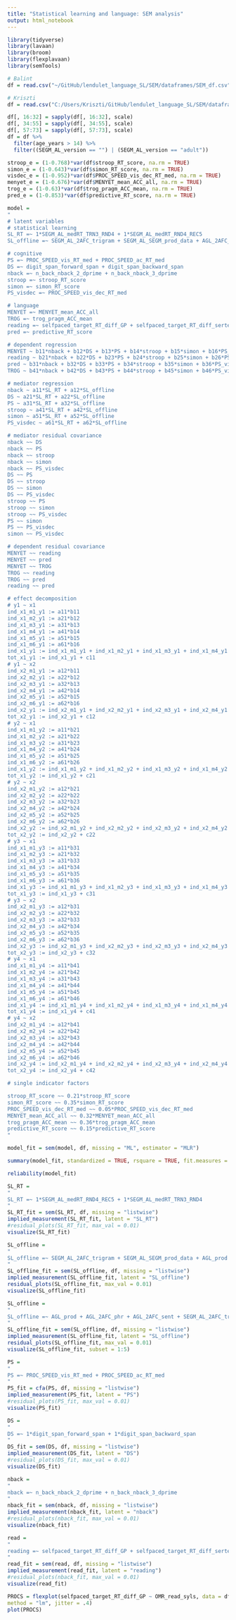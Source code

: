 ```yaml
---
title: "Statistical learning and language: SEM analysis"
output: html_notebook
---
```


```r
library(tidyverse)
library(lavaan)
library(broom)
library(flexplavaan)
library(semTools)
```

```r
# Balint
df = read.csv("~/GitHub/lendulet_language_SL/SEM/dataframes/SEM_df.csv")
```

```r
# Kriszti
df = read.csv("C:/Users/Kriszti/GitHub/lendulet_language_SL/SEM/dataframes/SEM_df.csv")
```

```r
df[, 16:32] = sapply(df[, 16:32], scale)
df[, 34:55] = sapply(df[, 34:55], scale)
df[, 57:73] = sapply(df[, 57:73], scale)
df = df %>% 
  filter(age_years > 14) %>%
  filter((SEGM_AL_version == "") | (SEGM_AL_version == "adult"))
```

```r
stroop_e = (1-0.768)*var(df$stroop_RT_score, na.rm = TRUE)
simon_e = (1-0.643)*var(df$simon_RT_score, na.rm = TRUE)
visdec_e = (1-0.952)*var(df$PROC_SPEED_vis_dec_RT_med, na.rm = TRUE)
menyet_e = (1-0.676)*var(df$MENYET_mean_ACC_all, na.rm = TRUE)
trog_e = (1-0.63)*var(df$trog_pragm_ACC_mean, na.rm = TRUE)
pred_e = (1-0.853)*var(df$predictive_RT_score, na.rm = TRUE)
```

```r
model =
"
# latent variables
# statistical learning
SL_RT =~ 1*SEGM_AL_medRT_TRN3_RND4 + 1*SEGM_AL_medRT_RND4_REC5
SL_offline =~ SEGM_AL_2AFC_trigram + SEGM_AL_SEGM_prod_data + AGL_2AFC_phr + AGL_2AFC_sent + AGL_prod

# cognitive
PS =~ PROC_SPEED_vis_RT_med + PROC_SPEED_ac_RT_med
DS =~ digit_span_forward_span + digit_span_backward_span
nback =~ n_back_nback_2_dprime + n_back_nback_3_dprime
stroop =~ stroop_RT_score
simon =~ simon_RT_score
PS_visdec =~ PROC_SPEED_vis_dec_RT_med

# language
MENYET =~ MENYET_mean_ACC_all
TROG =~ trog_pragm_ACC_mean
reading =~ selfpaced_target_RT_diff_GP + selfpaced_target_RT_diff_sertes
pred =~ predictive_RT_score

# dependent regression
MENYET ~ b11*nback + b12*DS + b13*PS + b14*stroop + b15*simon + b16*PS_visdec + c11*SL_RT + c12*SL_offline
reading ~ b21*nback + b22*DS + b23*PS + b24*stroop + b25*simon + b26*PS_visdec + c21*SL_RT + c22*SL_offline
pred ~ b31*nback + b32*DS + b33*PS + b34*stroop + b35*simon + b36*PS_visdec + c31*SL_RT +  c32*SL_offline
TROG ~ b41*nback + b42*DS + b43*PS + b44*stroop + b45*simon + b46*PS_visdec + c41*SL_RT + c42*SL_offline

# mediator regression
nback ~ a11*SL_RT + a12*SL_offline
DS ~ a21*SL_RT + a22*SL_offline
PS ~ a31*SL_RT + a32*SL_offline
stroop ~ a41*SL_RT + a42*SL_offline
simon ~ a51*SL_RT + a52*SL_offline
PS_visdec ~ a61*SL_RT + a62*SL_offline

# mediator residual covariance
nback ~~ DS
nback ~~ PS
nback ~~ stroop
nback ~~ simon
nback ~~ PS_visdec
DS ~~ PS
DS ~~ stroop
DS ~~ simon
DS ~~ PS_visdec
stroop ~~ PS
stroop ~~ simon
stroop ~~ PS_visdec
PS ~~ simon
PS ~~ PS_visdec
simon ~~ PS_visdec

# dependent residual covariance
MENYET ~~ reading
MENYET ~~ pred
MENYET ~~ TROG
TROG ~~ reading
TROG ~~ pred
reading ~~ pred

# effect decomposition
# y1 ~ x1
ind_x1_m1_y1 := a11*b11
ind_x1_m2_y1 := a21*b12
ind_x1_m3_y1 := a31*b13
ind_x1_m4_y1 := a41*b14
ind_x1_m5_y1 := a51*b15
ind_x1_m6_y1 := a61*b16
ind_x1_y1 := ind_x1_m1_y1 + ind_x1_m2_y1 + ind_x1_m3_y1 + ind_x1_m4_y1 + ind_x1_m5_y1 + ind_x1_m6_y1
tot_x1_y1 := ind_x1_y1 + c11
# y1 ~ x2
ind_x2_m1_y1 := a12*b11
ind_x2_m2_y1 := a22*b12
ind_x2_m3_y1 := a32*b13
ind_x2_m4_y1 := a42*b14
ind_x2_m5_y1 := a52*b15
ind_x2_m6_y1 := a62*b16
ind_x2_y1 := ind_x2_m1_y1 + ind_x2_m2_y1 + ind_x2_m3_y1 + ind_x2_m4_y1 + ind_x2_m5_y1 + ind_x2_m6_y1
tot_x2_y1 := ind_x2_y1 + c12
# y2 ~ x1
ind_x1_m1_y2 := a11*b21
ind_x1_m2_y2 := a21*b22
ind_x1_m3_y2 := a31*b23
ind_x1_m4_y2 := a41*b24
ind_x1_m5_y2 := a51*b25
ind_x1_m6_y2 := a61*b26
ind_x1_y2 := ind_x1_m1_y2 + ind_x1_m2_y2 + ind_x1_m3_y2 + ind_x1_m4_y2 + ind_x1_m5_y2 + ind_x1_m6_y2
tot_x1_y2 := ind_x1_y2 + c21
# y2 ~ x2
ind_x2_m1_y2 := a12*b21
ind_x2_m2_y2 := a22*b22
ind_x2_m3_y2 := a32*b23
ind_x2_m4_y2 := a42*b24
ind_x2_m5_y2 := a52*b25
ind_x2_m6_y2 := a62*b26
ind_x2_y2 := ind_x2_m1_y2 + ind_x2_m2_y2 + ind_x2_m3_y2 + ind_x2_m4_y2 + ind_x2_m5_y2 + ind_x2_m6_y2
tot_x2_y2 := ind_x2_y2 + c22
# y3 ~ x1
ind_x1_m1_y3 := a11*b31
ind_x1_m2_y3 := a21*b32
ind_x1_m3_y3 := a31*b33
ind_x1_m4_y3 := a41*b34
ind_x1_m5_y3 := a51*b35
ind_x1_m6_y3 := a61*b36
ind_x1_y3 := ind_x1_m1_y3 + ind_x1_m2_y3 + ind_x1_m3_y3 + ind_x1_m4_y3 + ind_x1_m5_y3 + ind_x1_m6_y3
tot_x1_y3 := ind_x1_y3 + c31
# y3 ~ x2
ind_x2_m1_y3 := a12*b31
ind_x2_m2_y3 := a22*b32
ind_x2_m3_y3 := a32*b33
ind_x2_m4_y3 := a42*b34
ind_x2_m5_y3 := a52*b35
ind_x2_m6_y3 := a62*b36
ind_x2_y3 := ind_x2_m1_y3 + ind_x2_m2_y3 + ind_x2_m3_y3 + ind_x2_m4_y3 + ind_x2_m5_y3 + ind_x2_m6_y3
tot_x2_y3 := ind_x2_y3 + c32
# y4 ~ x1
ind_x1_m1_y4 := a11*b41
ind_x1_m2_y4 := a21*b42
ind_x1_m3_y4 := a31*b43
ind_x1_m4_y4 := a41*b44
ind_x1_m5_y4 := a51*b45
ind_x1_m6_y4 := a61*b46
ind_x1_y4 := ind_x1_m1_y4 + ind_x1_m2_y4 + ind_x1_m3_y4 + ind_x1_m4_y4 + ind_x1_m5_y4 + ind_x1_m6_y4
tot_x1_y4 := ind_x1_y4 + c41
# y4 ~ x2
ind_x2_m1_y4 := a12*b41
ind_x2_m2_y4 := a22*b42
ind_x2_m3_y4 := a32*b43
ind_x2_m4_y4 := a42*b44
ind_x2_m5_y4 := a52*b45
ind_x2_m6_y4 := a62*b46
ind_x2_y4 := ind_x2_m1_y4 + ind_x2_m2_y4 + ind_x2_m3_y4 + ind_x2_m4_y4 + ind_x2_m5_y4 + ind_x2_m6_y4
tot_x2_y4 := ind_x2_y4 + c42

# single indicator factors

stroop_RT_score ~~ 0.21*stroop_RT_score
simon_RT_score ~~ 0.35*simon_RT_score
PROC_SPEED_vis_dec_RT_med ~~ 0.05*PROC_SPEED_vis_dec_RT_med
MENYET_mean_ACC_all ~~ 0.32*MENYET_mean_ACC_all
trog_pragm_ACC_mean ~~ 0.36*trog_pragm_ACC_mean
predictive_RT_score ~~ 0.15*predictive_RT_score
"
```

```r
model_fit = sem(model, df, missing = "ML", estimator = "MLR")
```

```r
summary(model_fit, standardized = TRUE, rsquare = TRUE, fit.measures = TRUE)
```

```r
reliability(model_fit)
```

```r
SL_RT =
"
SL_RT =~ 1*SEGM_AL_medRT_RND4_REC5 + 1*SEGM_AL_medRT_TRN3_RND4
"
SL_RT_fit = sem(SL_RT, df, missing = "listwise")
implied_measurement(SL_RT_fit, latent = "SL_RT")
#residual_plots(SL_RT_fit, max_val = 0.01)
visualize(SL_RT_fit)
```

```r
SL_offline =
"
SL_offline =~ SEGM_AL_2AFC_trigram + SEGM_AL_SEGM_prod_data + AGL_prod + AGL_2AFC_phr + AGL_2AFC_sent
"
SL_offline_fit = sem(SL_offline, df, missing = "listwise")
implied_measurement(SL_offline_fit, latent = "SL_offline")
residual_plots(SL_offline_fit, max_val = 0.01)
visualize(SL_offline_fit)
```

```r
SL_offline =
"
SL_offline =~ AGL_prod + AGL_2AFC_phr + AGL_2AFC_sent + SEGM_AL_2AFC_trigram + SEGM_AL_SEGM_prod_data
"
SL_offline_fit = sem(SL_offline, df, missing = "listwise")
implied_measurement(SL_offline_fit, latent = "SL_offline")
residual_plots(SL_offline_fit, max_val = 0.01)
visualize(SL_offline_fit, subset = 1:5)
```

```r
PS =
"
PS =~ PROC_SPEED_vis_RT_med + PROC_SPEED_ac_RT_med
"
PS_fit = cfa(PS, df, missing = "listwise")
implied_measurement(PS_fit, latent = "PS")
#residual_plots(PS_fit, max_val = 0.01)
visualize(PS_fit)
```

```r
DS =
"
DS =~ 1*digit_span_forward_span + 1*digit_span_backward_span
"
DS_fit = sem(DS, df, missing = "listwise")
implied_measurement(DS_fit, latent = "DS")
#residual_plots(DS_fit, max_val = 0.01)
visualize(DS_fit)
```

```r
nback =
"
nback =~ n_back_nback_2_dprime + n_back_nback_3_dprime
"
nback_fit = sem(nback, df, missing = "listwise")
implied_measurement(nback_fit, latent = "nback")
#residual_plots(nback_fit, max_val = 0.01)
visualize(nback_fit)
```

```r
read =
"
reading =~ selfpaced_target_RT_diff_GP + selfpaced_target_RT_diff_sertes
"
read_fit = sem(read, df, missing = "listwise")
implied_measurement(read_fit, latent = "reading")
#residual_plots(nback_fit, max_val = 0.01)
visualize(read_fit)
```


```r

PROCS = flexplot(selfpaced_target_RT_diff_GP ~ OMR_read_syls, data = df,
method = "lm", jitter = .4)
plot(PROCS)
```

